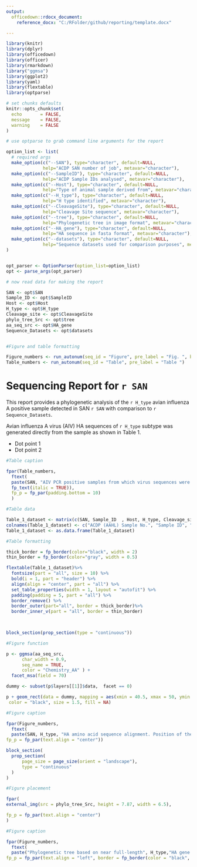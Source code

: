 ```yaml
---
output:
  officedown::rdocx_document:
    reference_docx: "C:/RFolder/github/reporting/template.docx"

---
```


```r
library(knitr)
library(dplyr)
library(officedown)
library(officer)
library(rmarkdown)
library("ggmsa")
library(ggplot2)
library(yaml)
library(flextable)
library(optparse)

# set chunks defaults
knitr::opts_chunk$set(
  echo       = FALSE,
  message    = FALSE,
  warning    = FALSE
)

# use optparse to grab command line arguments for the report

option_list <- list(
  # required args
  make_option(c("--SAN"), type="character", default=NULL,
              help="ACDP SAN number of job", metavar="character"),
  make_option(c("--SampleID"), type="character", default=NULL,
              help="ACDP Sample IDs analysed", metavar="character"),
  make_option(c("--Host"), type="character", default=NULL,
              help="Type of animal sample derived from", metavar="character"),
  make_option(c("--H_type"), type="character", default=NULL,
              help="H type identified", metavar="character"),
  make_option(c("--CleavageSite"), type="character", default=NULL,
              help="Cleavage Site sequence", metavar="character"),
  make_option(c("--tree"), type="character", default=NULL,
              help="Phylogenetic tree in image format", metavar="character"),
  make_option(c("--HA_gene"), type="character", default=NULL,
              help="HA sequence in fasta format", metavar="character"),
  make_option(c("--datasets"), type="character", default=NULL,
              help="Sequence datasets used for comparison purposes", metavar="character")
)


opt_parser <- OptionParser(option_list=option_list)
opt <- parse_args(opt_parser)

# now read data for making the report

SAN <- opt$SAN
Sample_ID <- opt$SampleID
Host <- opt$Host
H_type <- opt$H_type
Cleavage_site <- opt$CleavageSite
phylo_tree_Src <- opt$tree
aa_seq_src <- opt$HA_gene 
Sequence_Datasets <- opt$datasets


#Figure and table formatting

Figure_numbers <- run_autonum(seq_id = "Figure", pre_label = "Fig. ", bkm = NULL)
Table_numbers <- run_autonum(seq_id = "Table", pre_label = "Table ")


```

# Sequencing Report for `r SAN`

This report provides a phylogenetic analysis of the `r H_type` avian influenza A positive sample detected in SAN `r SAN` with comparison to `r Sequence_Datasets`.

Avian influenza A virus (AIV) HA sequences of `r H_type` subtype was generated directly from the sample as shown in Table 1.

* Dot point 1
* Dot point 2

```r

#Table caption

fpar(Table_numbers,
  ftext(
  paste(SAN, "AIV PCR positive samples from which virus sequences were obtained", sep = " "), 
  fp_text(italic = TRUE)),
  fp_p = fp_par(padding.bottom = 10)
  )

#Table data 

Table_1_dataset <- matrix(c(SAN, Sample_ID  , Host, H_type, Cleavage_site), ncol = 5)
colnames(Table_1_dataset) <- c("ACDP (AAHL) Sample No.", "Sample ID", "Host", "Subtype", "HA cleavage site sequence")
Table_1_dataset <- as.data.frame(Table_1_dataset)

#Table formatting

thick_border = fp_border(color="black", width = 2)
thin_border = fp_border(color="gray", width = 0.5)

flextable(Table_1_dataset)%>%
  fontsize(part = "all", size = 10) %>%
  bold(i = 1, part = "header") %>%
  align(align = "center", part = "all") %>%
  set_table_properties(width = 1, layout = "autofit") %>%
  padding(padding = 5, part = "all") %>%
  border_remove() %>%
  border_outer(part="all", border = thick_border)%>%
  border_inner_v(part = "all", border = thin_border)
  
```

```r



```

```r
block_section(prop_section(type = "continuous"))
```

```r

#Figure function

p <- ggmsa(aa_seq_src,
      char_width = 0.9,
      seq_name = TRUE,
      color = "Chemistry_AA" ) +
  facet_msa(field = 70) 

dummy <- subset(p$layers[[1]]$data,  facet == 0)

p + geom_rect(data = dummy, mapping = aes(xmin = 40.5, xmax = 50, ymin = -Inf, ymax = Inf),
 color = "black", size = 1.5, fill = NA) 

#Figure caption

fpar(Figure_numbers,
  ftext(
  paste(SAN, H_type, "HA amino acid sequence alignment. Position of the multi-basic HA cleavage site is indicated by the black box.", sep = " "), fp_text(italic = TRUE)),
fp_p = fp_par(text.align = "center"))

block_section(
  prop_section(
      page_size = page_size(orient = "landscape"),
      type = "continuous"
  )
)

```


```r

#Figure placement

fpar(
external_img(src = phylo_tree_Src, height = 7.87, width = 6.5),

fp_p = fp_par(text.align = "center")
)

#Figure caption

fpar(Figure_numbers,
  ftext(
  paste("Phylogenetic tree based on near full-length", H_type,"HA gene sequences (1648bp) showing the relationship of sample", SAN, "(Red) to other endemic and exotic", H_type, "HA viruses.", sep = " "), fp_text(italic = TRUE)),
fp_p = fp_par(text.align = "left", border = fp_border(color = "black", style = "solid", width = 0.5)))



```
